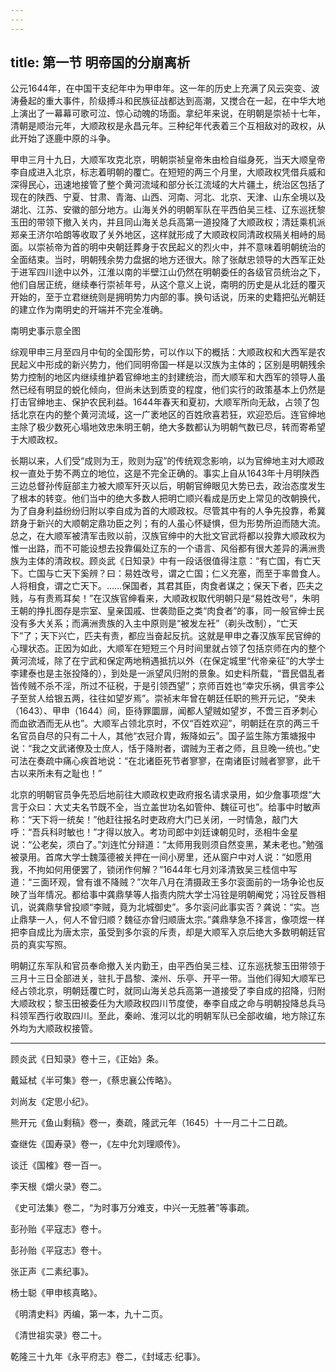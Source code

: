 ```yaml
---
---
---
```

title: 第一节 明帝国的分崩离析
---




公元1644年，在中国干支纪年中为甲申年。这一年的历史上充满了风云突变、波涛叠起的重大事件，阶级搏斗和民族征战都达到高潮，又搅合在一起，在中华大地上演出了一幕幕可歌可泣、惊心动魄的场面。拿纪年来说，在明朝是崇祯十七年，清朝是顺治元年，大顺政权是永昌元年。三种纪年代表着三个互相敌对的政权，从此开始了逐鹿中原的斗争。

甲申三月十九日，大顺军攻克北京，明朝崇祯皇帝朱由检自缢身死，当天大顺皇帝李自成进入北京，标志着明朝的覆亡。在短短的两三个月里，大顺政权凭借兵威和深得民心，迅速地接管了整个黄河流域和部分长江流域的大片疆土，统治区包括了现在的陕西、宁夏、甘肃、青海、山西、河南、河北、北京、天津、山东全境以及湖北、江苏、安徽的部分地方。山海关外的明朝军队在平西伯吴三桂、辽东巡抚黎玉田的带领下撤入关内，并且同山海关总兵高第一道投降了大顺政权；清廷乘机派郑亲王济尔哈朗等收取了关外地区，这样就形成了大顺政权同清政权隔关相峙的局面。以崇祯帝为首的明中央朝廷葬身于农民起义的烈火中，并不意味着明朝统治的全面结束。当时，明朝残余势力盘据的地方还很大。除了张献忠领导的大西军正处于进军四川途中以外，江淮以南的半壁江山仍然在明朝委任的各级官员统治之下，他们自居正统，继续奉行崇祯年号，从这个意义上说，南明的历史是从北廷的覆灭开始的，至于立君继统则是拥明势力内部的事。换句话说，历来的史籍把弘光朝廷的建立作为南明史的开端并不完全准确。



南明史事示意全图



综观甲申三月至四月中旬的全国形势，可以作以下的概括：大顺政权和大西军是农民起义中形成的新兴势力，他们同明帝国一样是以汉族为主体的；区别是明朝残余势力控制的地区内继续维护着官绅地主的封建统治，而大顺军和大西军的领导人虽然已经有明显的蜕化倾向，但尚未达到质变的程度，他们实行的政策基本上仍然是打击官绅地主、保护农民利益。1644年春天和夏初，大顺军所向无敌，占领了包括北京在内的整个黄河流域，这一广袤地区的百姓欣喜若狂，欢迎恐后。连官绅地主除了极少数死心塌地效忠朱明王朝，绝大多数都认为明朝气数已尽，转而寄希望于大顺政权。

长期以来，人们受“成则为王，败则为寇”的传统观念影响，以为官绅地主对大顺政权一直处于势不两立的地位，这是不完全正确的。事实上自从1643年十月明陕西三边总督孙传庭部主力被大顺军歼灭以后，明朝官绅眼见大势已去，政治态度发生了根本的转变。他们当中的绝大多数人把明亡顺兴看成是历史上常见的改朝换代，为了自身利益纷纷归附以李自成为首的大顺政权。尽管其中有的人争先投靠，希冀跻身于新兴的大顺朝定鼎功臣之列；有的人虽心怀疑惧，但为形势所迫而随大流。总之，在大顺军被清军击败以前，汉族官绅中的大批文官武将都以投靠大顺政权为惟一出路，而不可能设想去投靠偏处辽东的一个语言、风俗都有很大差异的满洲贵族为主体的清政权。顾炎武《日知录》中有一段话很值得注意：“有亡国，有亡天下。亡国与亡天下奚辨？曰：易姓改号，谓之亡国；仁义充塞，而至于率兽食人。人将相食，谓之亡天下。……保国者，其君其臣，肉食者谋之；保天下者，匹夫之贱，与有责焉耳矣！”在汉族官绅看来，大顺政权取代明朝只是“易姓改号”，朱明王朝的挣扎图存是宗室、皇亲国戚、世袭勋臣之类“肉食者”的事，同一般官绅士民没有多大关系；而满洲贵族的入主中原则是“被发左衽”（剃头改制），“亡天下”了；天下兴亡，匹夫有责，都应当奋起反抗。这就是甲申之春汉族军民官绅的心理状态。正因为如此，大顺军在短短三个月时间里就占领了包括京师在内的整个黄河流域，除了在宁武和保定两地稍遇抵抗以外（在保定城里“代帝亲征”的大学士李建泰也是主张投降的），到处是一派望风归附的景象。如史料所载，“晋民倡乱者皆传贼不杀不淫，所过不征税，于是引领西望”；京师百姓也“幸灾乐祸，俱言李公子至贫人给银五两，往往如望岁焉”。崇祯末年曾在朝廷任职的熊开元记，“癸未（1643）、甲申（1644）间，臣待罪圜扉，闻都人望贼如望岁，不啻三百矛刺心而血欲洒而无从也”。大顺军占领北京时，不仅“百姓欢迎”，明朝廷在京的两三千名官员自尽的只有二十人，其他“衣冠介胄，叛降如云”。国子监生陈方策塘报中说：“我之文武诸僚及士庶人，恬于降附者，谓贼为王者之师，且旦晚一统也。”史可法在奏疏中痛心疾首地说：“在北诸臣死节者寥寥，在南诸臣讨贼者寥寥，此千古以来所未有之耻也！”

北京的明朝官员争先恐后地前往大顺政权吏政府报名请求录用，如少詹事项煜“大言于众曰：大丈夫名节既不全，当立盖世功名如管仲、魏征可也”。给事中时敏声称：“天下将一统矣！”他赶往报名时吏政府大门已关闭，一时情急，敲门大呼：“吾兵科时敏也！”才得以放入。考功司郎中刘廷谏朝见时，丞相牛金星说：“公老矣，须白了。”刘连忙分辩道：“太师用我则须自然变黑，某未老也。”勉强被录用。首席大学士魏藻德被关押在一间小房里，还从窗户中对人说：“如愿用我，不拘如何用便罢了，锁闭作何解？”1644年七月刘泽清致吴三桂信中写道：“三面环观，曾有谁不降贼？”次年八月在清摄政王多尔衮面前的一场争论也反映了当年情况。都给事中龚鼎孳等人指责内院大学士冯铨是明朝阉党；冯铨反唇相讥，说龚鼎孳曾投顺“李贼，竟为北城御史”。多尔衮问此事实否？龚说：“实。岂止鼎孳一人，何人不曾归顺？魏征亦曾归顺唐太宗。”龚鼎孳急不择言，像项煜一样把李自成比为唐太宗，虽受到多尔衮的斥责，却是大顺军入京后绝大多数明朝廷官员的真实写照。

明朝辽东军队和官员奉命撤入关内勤王，由平西伯吴三桂、辽东巡抚黎玉田带领于三月十三日全部进关，驻扎于昌黎、滦州、乐亭、开平一带。当他们得知大顺军已经占领北京，明朝廷覆亡时，就同山海关总兵高第一道接受了李自成的招降，归附大顺政权；黎玉田被委任为大顺政权四川节度使，奉李自成之命与明朝投降总兵马科领军西行收取四川。至此，秦岭、淮河以北的明朝军队已全部收编，地方除辽东外均为大顺政权接管。



* * *



顾炎武《日知录》卷十三，《正始》条。 ​​​​​​​​​



戴延栻《半可集》卷一，《蔡忠襄公传略》。 ​​​​​​​​​



刘尚友《定思小纪》。 ​​​​​​​​​



熊开元《鱼山剩稿》卷一，奏疏，隆武元年（1645）十一月二十二日疏。 ​​​​​​​​​



查继佐《国寿录》卷一，《左中允刘理顺传》。 ​​​​​​​​​



谈迁《国榷》卷一百一。 ​​​​​​​​​



李天根《爝火录》卷二。 ​​​​​​​​​



《史可法集》卷二，“为时事万分难支，中兴一无胜著”等事疏。 ​​​​​​​​​



彭孙贻《平寇志》卷十。 ​​​​​​​​​



彭孙贻《平寇志》卷十。 ​​​​​​​​​



张正声《二素纪事》。 ​​​​​​​​​



杨士聪《甲申核真略》。 ​​​​​​​​​



《明清史料》丙编，第一本，九十二页。 ​​​​​​​​​



《清世祖实录》卷二十。 ​​​​​​​​​



乾隆三十九年《永平府志》卷二，《封域志·纪事》。 ​​​​​​​​​